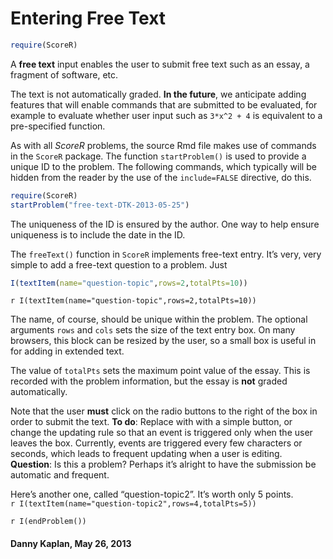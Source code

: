 Entering Free Text
========================================================

```r
require(ScoreR)
```
A **free text** input enables the user to submit free text such as an essay, a fragment of software, etc.

The text is not automatically graded.  **In the future**, we anticipate adding features that will enable commands that are submitted to be evaluated, for example to evaluate whether user input such as `3*x^2 + 4` is equivalent to a pre-specified function. 

As with all *ScoreR* problems, the source Rmd file makes use of commands in the `ScoreR` package.  The function `startProblem()` is used to provide a unique ID to the problem. The following commands, which typically will be hidden from the reader by the use of the `include=FALSE` directive, do this.  
```r
require(ScoreR)
startProblem("free-text-DTK-2013-05-25")
```

The uniqueness of the ID is ensured by the author.  One way to help ensure uniqueness is to include the date in the ID.

The `freeText()` function in `ScoreR` implements free-text entry.  It's very, very simple to add a free-text question to a problem.  Just

```r
I(textItem(name="question-topic",rows=2,totalPts=10))
```

`r I(textItem(name="question-topic",rows=2,totalPts=10))`

The name, of course, should be unique within the problem.  The optional arguments `rows` and `cols` sets the size of the text entry box.  On many browsers, this block can be resized by the user, so a small box is useful in for adding in extended text.

The value of `totalPts` sets the maximum point value of the essay. This is recorded with the problem information, but the essay is **not** graded automatically.

Note that the user **must** click on the radio buttons to the right of the box in order to submit the text.  **To do**: Replace with with a simple button, or change the updating rule so that an event is triggered only when the user leaves the box.  Currently, events are triggered every few characters or seconds, which leads to frequent updating when a user is editing.  **Question**: Is this a problem?  Perhaps it's alright to have the submission be automatic and frequent.

Here's another one, called "question-topic2". It's worth only 5 points.  
`r I(textItem(name="question-topic2",rows=4,totalPts=5))`

`r I(endProblem())`

#### Danny Kaplan, May 26, 2013